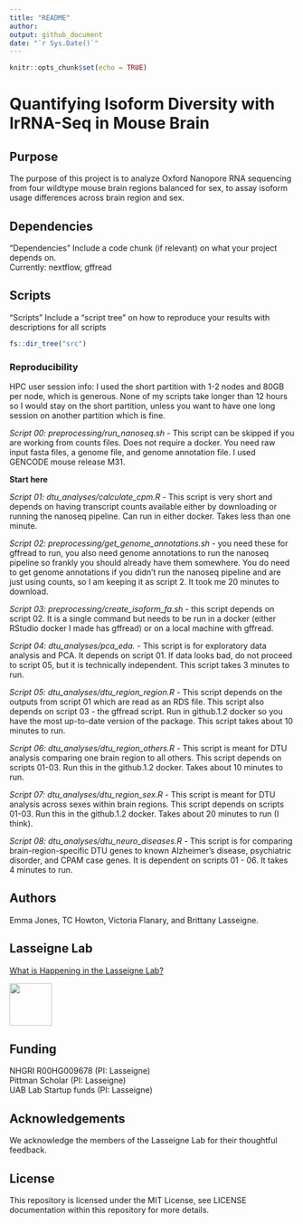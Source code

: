```yaml
---
title: "README"
author:
output: github_document
date: "`r Sys.Date()`"
---
```


```r
knitr::opts_chunk$set(echo = TRUE)
```

# Quantifying Isoform Diversity with lrRNA-Seq in Mouse Brain

## Purpose 

The purpose of this project is to analyze Oxford Nanopore RNA sequencing from four wildtype mouse brain regions balanced for sex, to assay isoform usage differences across brain region and sex.

## Dependencies

"Dependencies"
Include a code chunk (if relevant) on what your project depends on.  
Currently: nextflow, gffread

## Scripts 

"Scripts"
Include a "script tree" on how to reproduce your results with descriptions for all scripts

```r
fs::dir_tree("src")
```

### Reproducibility

HPC user session info: I used the short partition with 1-2 nodes and 80GB per node, which is generous. None of my scripts take longer than 12 hours so I would stay on the short partition, unless you want to have one long session on another partition which is fine.

*Script 00: preprocessing/run_nanoseq.sh* - This script can be skipped if you are working from counts files. Does not require a docker. You need raw input fasta files, a genome file, and genome annotation file. I used GENCODE mouse release M31.

**Start here**

*Script 01: dtu_analyses/calculate_cpm.R* - This script is very short and depends on having transcript counts available either by downloading or running the nanoseq pipeline. Can run in either docker. Takes less than one minute.

*Script 02: preprocessing/get_genome_annotations.sh* - you need these for gffread to run, you also need genome annotations to run the nanoseq pipeline so frankly you should already have them somewhere. You do need to get genome annotations if you didn't run the nanoseq pipeline and are just using counts, so I am keeping it as script 2. It took me 20 minutes to download.

*Script 03: preprocessing/create_isoform_fa.sh* - this script depends on script 02. It is a single command but needs to be run in a docker (either RStudio docker I made has gffread) or on a local machine with gffread.

*Script 04: dtu_analyses/pca_eda.* - This script is for exploratory data analysis and PCA. It depends on script 01. If data looks bad, do not proceed to script 05, but it is technically independent. This script takes 3 minutes to run.

*Script 05: dtu_analyses/dtu_region_region.R* - This script depends on the outputs from script 01 which are read as an RDS file. This script also depends on script 03 - the gffread script. Run in github.1.2 docker so you have the most up-to-date version of the package. This script takes about 10 minutes to run.

*Script 06: dtu_analyses/dtu_region_others.R* - This script is meant for DTU analysis comparing one brain region to all others. This script depends on scripts 01-03. Run this in the github.1.2 docker. Takes about 10 minutes to run.

*Script 07: dtu_analyses/dtu_region_sex.R* - This script is meant for DTU analysis across sexes within brain regions. This script depends on scripts 01-03. Run this in the github.1.2 docker. Takes about 20 minutes to run (I think).

*Script 08: dtu_analyses/dtu_neuro_diseases.R* - This script is for comparing brain-region-specific DTU genes to known Alzheimer's disease, psychiatric disorder, and CPAM case genes. It is dependent on scripts 01 - 06. It takes 4 minutes to run.

## Authors

Emma Jones, TC Howton, Victoria Flanary, and Brittany Lasseigne. 

## Lasseigne Lab 

[What is Happening in the Lasseigne Lab?](https://www.lasseigne.org/)

<img src="https://www.lasseigne.org/img/main/lablogo.png" width="75" height="75">

## Funding 

NHGRI R00HG009678 (PI: Lasseigne)  
Pittman Scholar (PI: Lasseigne)  
UAB Lab Startup funds (PI: Lasseigne)  

## Acknowledgements 

We acknowledge the members of the Lasseigne Lab for their thoughtful feedback.

## License 

This repository is licensed under the MIT License, see LICENSE documentation within this repository for more details.

